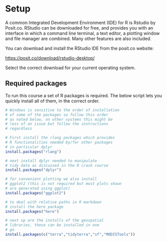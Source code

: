 # Setup {#sec-setup}

A common Integrated Development Environment (IDE) for R is Rstudio by Posit.co. RStudio can be downloaded for free, and provides you with an interface in which a command line terminal, a text editor, a plotting window and file manager are combined. Many other features are also included.

You can download and install the RStudio IDE from the posit.co website:

[https://posit.co/download/rstudio-desktop/](https://posit.co/download/rstudio-desktop/)

Select the correct download for your current operating system.

## Required packages

To run this course a set of R packages is required. The below script lets you quickly install all of them, in the correct order.


```r
# Windows is sensitive to the order of installation
# of some of the packages so follow this order 
# as noted below, on other systems this might be
# less of an issue but follow the instructions
# regardless

# First install the rlang packages which provides
# R functionalities needed by/for other packages
# in particular dplyr 
install.packages("rlang")

# next install dplyr needed to manipulate
# tidy data as discussed in the R crash course
install.packages("dplyr")

# for convenient plotting we also install
# ggplot2 (this is not required but most plots shown
# are generated using ggplot)
install.packages("ggplot2")

# to deal with relative paths in R markdown
# install the here package
install.packages("here")

# next up are the installs of the geospatial
# libraries, these can be installed in one
# go
install.packages(c("terra","tidyterra","sf","MODISTools"))
```
